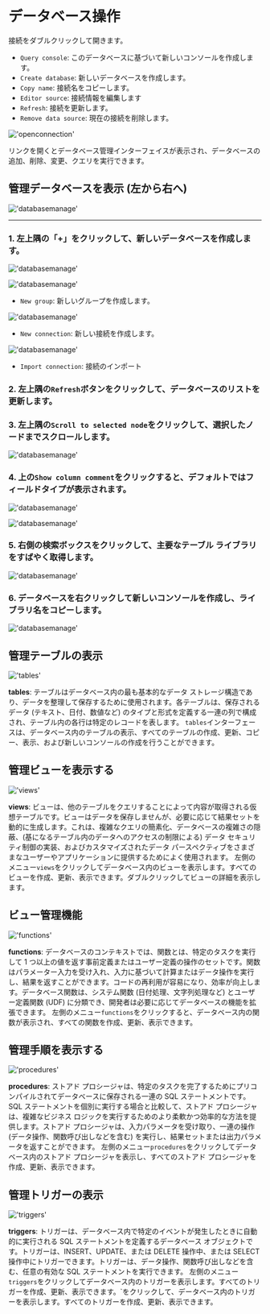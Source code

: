 # データベース操作

接続をダブルクリックして開きます。
- `Query console`: このデータベースに基づいて新しいコンソールを作成します。
- `Create database`: 新しいデータベースを作成します。
- `Copy name`: 接続名をコピーします。
- `Editor source`: 接続情報を編集します
- `Refresh`: 接続を更新します。
- `Remove data source`: 現在の接続を削除します。

!['openconnection'](/image/connection-manage/openconnection.png)

リンクを開くとデータベース管理インターフェイスが表示され、データベースの追加、削除、変更、クエリを実行できます。


## 管理データベースを表示 (左から右へ)

!['databasemanage'](/image/connection-manage/databasemanage77.png)

---

### 1. 左上隅の「+」をクリックして、新しいデータベースを作成します。

!['databasemanage'](/image/connection-manage/databasemanage55.png)

!['databasemanage'](/image/connection-manage/databasemanage44.png)

- `New group`: 新しいグループを作成します。

!['databasemanage'](/image/connection-manage/databasemanage22.png)

- `New connection`: 新しい接続を作成します。

!['databasemanage'](/image/connection-manage/databasemanage33.png)

- `Import connection`: 接続のインポート


### 2. 左上隅の`Refresh`ボタンをクリックして、データベースのリストを更新します。

### 3. 左上隅の`Scroll to selected node`をクリックして、選択したノードまでスクロールします。

!['databasemanage'](/image/connection-manage/Scroll.png)

### 4. 上の`Show column comment`をクリックすると、デフォルトではフィールドタイプが表示されます。

!['databasemanage'](/image/connection-manage/column-comment2.png)

!['databasemanage'](/image/connection-manage/column-comment3.png)

### 5. 右側の検索ボックスをクリックして、主要なテーブル ライブラリをすばやく取得します。

!['databasemanage'](/image/connection-manage/searchBar.png)

### 6. データベースを右クリックして新しいコンソールを作成し、ライブラリ名をコピーします。

!['databasemanage'](/image/connection-manage/databasemanage66.png)


## 管理テーブルの表示
!['tables'](/image/connection-manage/tables.png)

**tables**: テーブルはデータベース内の最も基本的なデータ ストレージ構造であり、データを整理して保存するために使用されます。各テーブルは、保存されるデータ (テキスト、日付、数値など) のタイプと形式を定義する一連の列で構成され、テーブル内の各行は特定のレコードを表します。
`tables`インターフェースは、データベース内のテーブルの表示、すべてのテーブルの作成、更新、コピー、表示、および新しいコンソールの作成を行うことができます。

## 管理ビューを表示する
!['views'](/image/connection-manage/views.png)

**views**: ビューは、他のテーブルをクエリすることによって内容が取得される仮想テーブルです。ビューはデータを保存しませんが、必要に応じて結果セットを動的に生成します。これは、複雑なクエリの簡素化、データベースの複雑さの隠蔽、(基になるテーブル内のデータへのアクセスの制限による) データ セキュリティ制御の実装、およびカスタマイズされたデータ パースペクティブをさまざまなユーザーやアプリケーションに提供するためによく使用されます。
左側のメニュー`views`をクリックしてデータベース内のビューを表示します。すべてのビューを作成、更新、表示できます。ダブルクリックしてビューの詳細を表示します。

## ビュー管理機能
!['functions'](/image/connection-manage/functions.png)

**functions**: データベースのコンテキストでは、関数とは、特定のタスクを実行して 1 つ以上の値を返す事前定義またはユーザー定義の操作のセットです。関数はパラメーター入力を受け入れ、入力に基づいて計算またはデータ操作を実行し、結果を返すことができます。コードの再利用が容易になり、効率が向上します。データベース関数は、システム関数 (日付処理、文字列処理など) とユーザー定義関数 (UDF) に分類でき、開発者は必要に応じてデータベースの機能を拡張できます。
左側のメニュー`functions`をクリックすると、データベース内の関数が表示され、すべての関数を作成、更新、表示できます。

## 管理手順を表示する
!['procedures'](/image/connection-manage/procedures.png)

**procedures**: ストアド プロシージャは、特定のタスクを完了するためにプリコンパイルされてデータベースに保存される一連の SQL ステートメントです。 SQL ステートメントを個別に実行する場合と比較して、ストアド プロシージャは、複雑なビジネス ロジックを実行するためのより柔軟かつ効率的な方法を提供します。ストアド プロシージャは、入力パラメータを受け取り、一連の操作 (データ操作、関数呼び出しなどを含む) を実行し、結果セットまたは出力パラメータを返すことができます。
左側のメニュー`procedures`をクリックしてデータベース内のストアド プロシージャを表示し、すべてのストアド プロシージャを作成、更新、表示できます。

## 管理トリガーの表示
!['triggers'](/image/connection-manage/triggers.png)

**triggers**: トリガーは、データベース内で特定のイベントが発生したときに自動的に実行される SQL ステートメントを定義するデータベース オブジェクトです。トリガーは、INSERT、UPDATE、または DELETE 操作中、または SELECT 操作中にトリガーできます。トリガーは、データ操作、関数呼び出しなどを含む、任意の有効な SQL ステートメントを実行できます。
左側のメニュー`triggers`をクリックしてデータベース内のトリガーを表示します。すべてのトリガーを作成、更新、表示できます。`をクリックして、データベース内のトリガーを表示します。すべてのトリガーを作成、更新、表示できます。